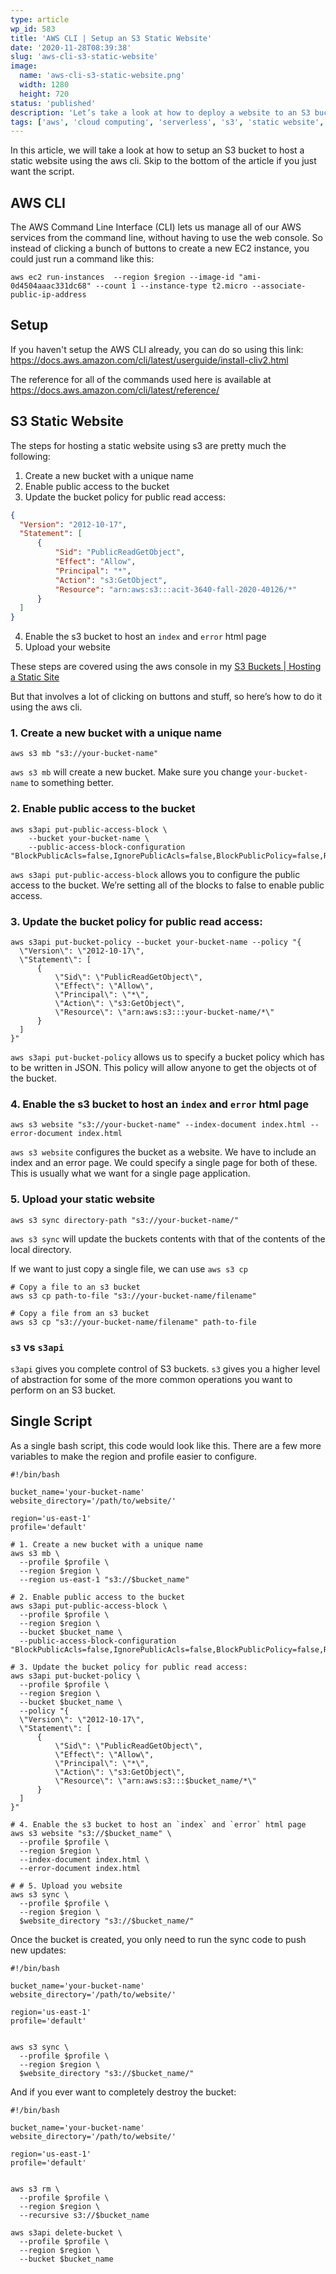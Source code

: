 ```yaml
---
type: article
wp_id: 583
title: 'AWS CLI | Setup an S3 Static Website'
date: '2020-11-28T08:39:38'
slug: 'aws-cli-s3-static-website'
image: 
  name: 'aws-cli-s3-static-website.png'
  width: 1280
  height: 720
status: 'published'
description: 'Let’s take a look at how to deploy a website to an S3 bucket using the aws cli.'
tags: ['aws', 'cloud computing', 'serverless', 's3', 'static website', 'aws cli']
---
```



In this article, we will take a look at how to setup an S3 bucket to host a static website using the aws cli. Skip to the bottom of the article if you just want the script.

## AWS CLI

The AWS Command Line Interface (CLI) lets us manage all of our AWS services from the command line, without having to use the web console. So instead of clicking a bunch of buttons to create a new EC2 instance, you could just run a command like this:

```shell
aws ec2 run-instances  --region $region --image-id "ami-0d4504aaac331dc68" --count 1 --instance-type t2.micro --associate-public-ip-address
```

## Setup

If you haven't setup the AWS CLI already, you can do so using this link: https://docs.aws.amazon.com/cli/latest/userguide/install-cliv2.html

The reference for all of the commands used here is available at  
https://docs.aws.amazon.com/cli/latest/reference/

## S3 Static Website

The steps for hosting a static website using s3 are pretty much the following:

1.  Create a new bucket with a unique name
2.  Enable public access to the bucket
3.  Update the bucket policy for public read access:

```json
{
  "Version": "2012-10-17",
  "Statement": [
      {
          "Sid": "PublicReadGetObject",
          "Effect": "Allow",
          "Principal": "*",
          "Action": "s3:GetObject",
          "Resource": "arn:aws:s3:::acit-3640-fall-2020-40126/*"
      }
  ]
}
```

4.  Enable the s3 bucket to host an `index` and `error` html page
5.  Upload your website

These steps are covered using the aws console in my [S3 Buckets | Hosting a Static Site](https://www.youtube.com/watch?v=RoY3ekCCxKc&t=89s&ab_channel=SamMeech-Ward)

But that involves a lot of clicking on buttons and stuff, so here’s how to do it using the aws cli.

### 1\. Create a new bucket with a unique name

```shell
aws s3 mb "s3://your-bucket-name" 
```

`aws s3 mb` will create a new bucket. Make sure you change `your-bucket-name` to something better.

### 2\. Enable public access to the bucket

```shell
aws s3api put-public-access-block \
    --bucket your-bucket-name \
    --public-access-block-configuration "BlockPublicAcls=false,IgnorePublicAcls=false,BlockPublicPolicy=false,RestrictPublicBuckets=false"
```

`aws s3api put-public-access-block` allows you to configure the public access to the bucket. We’re setting all of the blocks to false to enable public access.

### 3\. Update the bucket policy for public read access:

```shell
aws s3api put-bucket-policy --bucket your-bucket-name --policy "{
  \"Version\": \"2012-10-17\",
  \"Statement\": [
      {
          \"Sid\": \"PublicReadGetObject\",
          \"Effect\": \"Allow\",
          \"Principal\": \"*\",
          \"Action\": \"s3:GetObject\",
          \"Resource\": \"arn:aws:s3:::your-bucket-name/*\"
      }
  ]
}"
```

`aws s3api put-bucket-policy` allows us to specify a bucket policy which has to be written in JSON. This policy will allow anyone to get the objects ot of the bucket.

### 4. Enable the s3 bucket to host an `index` and `error` html page

```shell
aws s3 website "s3://your-bucket-name" --index-document index.html --error-document index.html
```

`aws s3 website` configures the bucket as a website. We have to include an index and an error page. We could specify a single page for both of these. This is usually what we want for a single page application.

### 5. Upload your static website

```shell
aws s3 sync directory-path "s3://your-bucket-name/" 
```

`aws s3 sync` will update the buckets contents with that of the contents of the local directory.

If we want to just copy a single file, we can use `aws s3 cp`

```shell
# Copy a file to an s3 bucket
aws s3 cp path-to-file "s3://your-bucket-name/filename"

# Copy a file from an s3 bucket
aws s3 cp "s3://your-bucket-name/filename" path-to-file
```

### `s3` vs `s3api`

`s3api` gives you complete control of S3 buckets. `s3` gives you a higher level of abstraction for some of the more common operations you want to perform on an S3 bucket.

## Single Script

As a single bash script, this code would look like this. There are a few more variables to make the region and profile easier to configure.

```shell
#!/bin/bash

bucket_name='your-bucket-name'
website_directory='/path/to/website/'

region='us-east-1'
profile='default'

# 1. Create a new bucket with a unique name
aws s3 mb \
  --profile $profile \
  --region $region \
  --region us-east-1 "s3://$bucket_name" 

# 2. Enable public access to the bucket
aws s3api put-public-access-block \
  --profile $profile \
  --region $region \
  --bucket $bucket_name \
  --public-access-block-configuration "BlockPublicAcls=false,IgnorePublicAcls=false,BlockPublicPolicy=false,RestrictPublicBuckets=false"

# 3. Update the bucket policy for public read access:
aws s3api put-bucket-policy \
  --profile $profile \
  --region $region \
  --bucket $bucket_name \
  --policy "{
  \"Version\": \"2012-10-17\",
  \"Statement\": [
      {
          \"Sid\": \"PublicReadGetObject\",
          \"Effect\": \"Allow\",
          \"Principal\": \"*\",
          \"Action\": \"s3:GetObject\",
          \"Resource\": \"arn:aws:s3:::$bucket_name/*\"
      }
  ]
}"

# 4. Enable the s3 bucket to host an `index` and `error` html page
aws s3 website "s3://$bucket_name" \
  --profile $profile \
  --region $region \
  --index-document index.html \
  --error-document index.html

# # 5. Upload you website
aws s3 sync \
  --profile $profile \
  --region $region \
  $website_directory "s3://$bucket_name/" 
```

Once the bucket is created, you only need to run the sync code to push new updates:

```shell
#!/bin/bash

bucket_name='your-bucket-name'
website_directory='/path/to/website/'

region='us-east-1'
profile='default'


aws s3 sync \
  --profile $profile \
  --region $region \
  $website_directory "s3://$bucket_name/" 
```

And if you ever want to completely destroy the bucket:

```shell
#!/bin/bash

bucket_name='your-bucket-name'
website_directory='/path/to/website/'

region='us-east-1'
profile='default'


aws s3 rm \
  --profile $profile \
  --region $region \
  --recursive s3://$bucket_name
  
aws s3api delete-bucket \
  --profile $profile \
  --region $region \
  --bucket $bucket_name
```